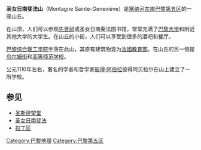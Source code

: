 '''圣女日南斐法山'''（Montagne Sainte-Geneviève）是[[塞纳河|塞纳河]][[左岸|左岸]][[巴黎第五区|巴黎第五区]]的一座山丘。

在山顶，人们可以参观[[先贤祠|先贤祠]]或圣女日南斐法图书馆，常常充满了[[巴黎大学|巴黎大学]]和附近其他大学的大学生。在山丘的小街，人们可以享受到很多的酒吧和餐厅。

[[巴黎综合理工学院|巴黎综合理工学院]]坐落在此山，其原有建筑物现为[[法國教育部|法國教育部]]。在山丘的另一侧是[[乌尔姆街|乌尔姆街]]和[[高等师范学校|高等师范学校]]。

公元1110年左右，著名的学者和哲学家[[彼得·阿伯拉|彼得·阿伯拉]]彼得阿贝拉尔在山上建立了一所学校。

==参见==
* [[圣斯德望堂_(巴黎)|圣斯德望堂]]
* [[圣女日南斐法|圣女日南斐法]]
* [[拉丁区|拉丁区]]

{{Coord|48|50|47|N|2|20|45|E|region:FR-75_type:mountain|display=title}}

[[Category:巴黎地理|Category:巴黎地理]]
[[Category:巴黎第五区|Category:巴黎第五区]]
